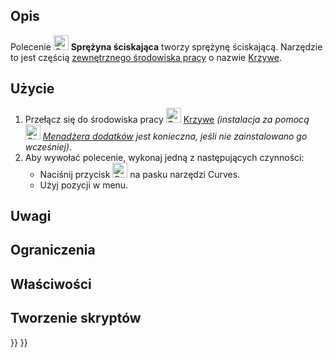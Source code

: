 <languages/>

{{Docnav/pl
|[[Curves_ToConsole/pl|Na konsolę]]
|[[Curves_ReflectLines/pl|Linie odbicia]]
|[[Curves_Workbench/pl|środowisko pracy Krzywe]]
|IconL=Curves_ToConsole.svg
|IconR=Curves_ReflectLines.svg
|IconC=Curves_workbench_icon.svg
}}

{{GuiCommand/pl
|Name=Curves CompressionSpring
|Name/pl=Krzywe: Sprężyna ściskająca
|MenuLocation=Surfaces → Compression Spring
|Workbenches=[[Curves_Workbench/pl|Krzywe]]
}}

<span id="Description"></span>
==Opis==

Polecenie [[Image:Curves_CompressionSpring.svg|24px]] '''Sprężyna ściskająca''' tworzy sprężynę ściskającą. Narzędzie to jest częścią [[External_workbenches/pl|zewnętrznego środowiska pracy]] o nazwie [[Curves_Workbench/pl|Krzywe]].

<span id="Usage"></span>
==Użycie==

# Przełącz się do środowiska pracy [[Image:Curves_workbench_icon.svg|24px]] [[Curves_Workbench/pl|Krzywe]] ''(instalacja za pomocą [[Image:Std_AddonMgr.svg|24px]] [[Std_AddonMgr/pl|Menadżera dodatków]] jest konieczna, jeśli nie zainstalowano go wcześniej)''.
# Aby wywołać polecenie, wykonaj jedną z następujących czynności:
#* Naciśnij przycisk [[Image:Curves_CompressionSpring.svg|24px]] na pasku narzędzi Curves.
#* Użyj pozycji {{MenuCommand|Surfaces → Compression Spring}} w menu.


<span id="Notes"></span>
==Uwagi==


<span id="Limitations"></span>
==Ograniczenia==


<span id="Properties"></span>
==Właściwości==


<span id="Scripting"></span>
==Tworzenie skryptów==


{{Docnav/pl
|[[Curves_ToConsole/pl|Na konsolę]]
|[[Curves_ReflectLines/pl|Linie odbicia]]
|[[Curves_Workbench/pl|środowisko pracy Krzywe]]
|IconL=Curves_ToConsole.svg
|IconR=Curves_ReflectLines.svg
|IconC=Curves_workbench_icon.svg
}}

{{Curves Tools navi{{#translation:}}}}
{{Userdocnavi{{#translation:}}}}